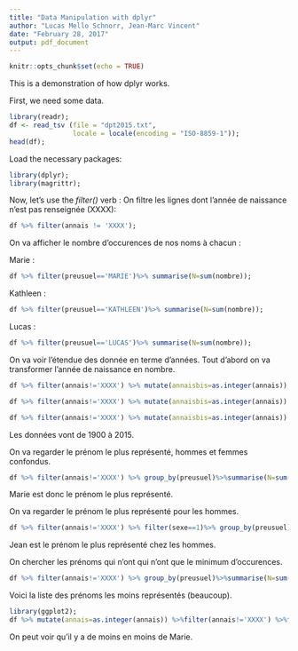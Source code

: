 ```yaml
---
title: "Data Manipulation with dplyr"
author: "Lucas Mello Schnorr, Jean-Marc Vincent"
date: "February 28, 2017"
output: pdf_document
---
```


```r
knitr::opts_chunk$set(echo = TRUE)
```

This is a demonstration of how dplyr works.

First, we need some data.

```r
library(readr);
df <- read_tsv (file = "dpt2015.txt",
                locale = locale(encoding = "ISO-8859-1"));
head(df);
```

Load the necessary packages:

```r
library(dplyr);
library(magrittr);
```



Now, let's use the _filter()_ verb :
On filtre les lignes dont l'année de naissance n'est pas renseignée (XXXX):

```r
df %>% filter(annais != 'XXXX');
```
On va afficher le nombre d'occurences de nos noms à chacun :

Marie :

```r
df %>% filter(preusuel=='MARIE')%>% summarise(N=sum(nombre));
```


Kathleen :

```r
df %>% filter(preusuel=='KATHLEEN')%>% summarise(N=sum(nombre));
```

Lucas :

```r
df %>% filter(preusuel=='LUCAS')%>% summarise(N=sum(nombre));
```

On va voir l'étendue des donnée en terme d'années.
Tout d'abord on va transformer l'année de naissance en nombre.
```r
df %>% filter(annais!='XXXX') %>% mutate(annaisbis=as.integer(annais));

```

```r
df %>% filter(annais!='XXXX') %>% mutate(annaisbis=as.integer(annais)) %>% summarise(N=min(annais));
```
```r
df %>% filter(annais!='XXXX') %>% mutate(annaisbis=as.integer(annais)) %>% summarise(N=max(annais));
```
Les données vont de 1900 à 2015.


On va regarder le prénom le plus représenté, hommes et femmes confondus.
```r
df %>% filter(annais!='XXXX') %>% group_by(preusuel)%>%summarise(N=sum(nombre))%>%filter(N==max(N))
```
Marie est donc le prénom le plus représenté.

On va regarder le prénom le plus représenté pour les hommes.
```r
df %>% filter(annais!='XXXX') %>% filter(sexe==1)%>% group_by(preusuel)%>%summarise(N=sum(nombre))%>%filter(N==max(N))
```
Jean est le prénom le plus représenté chez les hommes.

On chercher les prénoms qui n'ont qui n'ont que le minimum d'occurences.
```r
df %>% filter(annais!='XXXX') %>% group_by(preusuel)%>%summarise(N=sum(nombre))%>%filter(N==min(N))
```
Voici la liste des prénoms les moins représentés (beaucoup).
```r
library(ggplot2);
df %>% mutate(annais=as.integer(annais)) %>%filter(annais!='XXXX') %>%filter(preusuel=='MARIE') %>% group_by(annais)%>%summarise(N=sum(nombre)) %>%ggplot(aes(y=N,x=annais))+geom_point()
```
On peut voir qu'il y a de moins en moins de Marie.